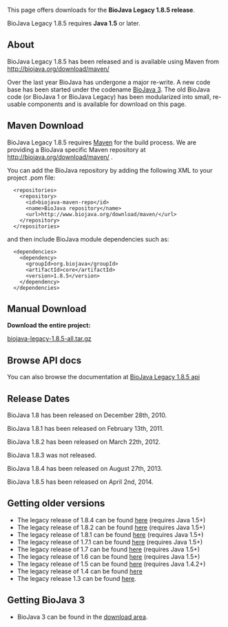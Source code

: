 This page offers downloads for the <b>BioJava Legacy 1.8.5 release</b>. 

BioJava Legacy 1.8.5 requires <b>Java 1.5</b> or later. 

== About ==
BioJava Legacy 1.8.5 has been released and is available using Maven from http://biojava.org/download/maven/

Over the last year BioJava has undergone a major re-write. A new code base has been started under the codename [[BioJava:Download|BioJava 3]]. The old BioJava code (or BioJava 1 or BioJava Legacy) has been modularized into small, re-usable components and is available for download on this page.

== Maven Download ==
BioJava Legacy 1.8.5 requires [http://maven.apache.org/ Maven] for the build process. We are providing a BioJava specific Maven repository at http://biojava.org/download/maven/ .

You can add the BioJava repository by adding the following XML to your project .pom file:
<pre>
  <repositories>
    <repository>
      <id>biojava-maven-repo</id>
      <name>BioJava repository</name>
      <url>http://www.biojava.org/download/maven/</url>
    </repository>
  </repositories>
</pre>

and then include BioJava module dependencies such as:
<pre>
  <dependencies>
    <dependency>
      <groupId>org.biojava</groupId>
      <artifactId>core</artifactId>
      <version>1.8.5</version>
    </dependency>
  </dependencies>
</pre>


== Manual Download ==
'''Download the entire project:'''

[http://biojava.org/download/bj1.8.4/biojava-legacy-1.8.5-all.tar.gz  biojava-legacy-1.8.5-all.tar.gz] 

== Browse API docs ==
You can also browse the documentation at [http://www.biojava.org/docs/api1.8.5/ BioJava Legacy 1.8.5 api]

==Release Dates==
BioJava 1.8 has been released on December 28th, 2010.

BioJava 1.8.1 has been released on February 13th, 2011. 

BioJava 1.8.2 has been released on March 22th, 2012.

BioJava 1.8.3 was not released.

BioJava 1.8.4 has been released on August 27th, 2013.

BioJava 1.8.5 has been released on April 2nd, 2014.

== Getting older versions ==
* The legacy release of 1.8.4 can be found [[BioJava:Download 1.8.4|here]] (requires Java 1.5+)
* The legacy release of 1.8.2 can be found [[BioJava:Download 1.8.2|here]] (requires Java 1.5+)
* The legacy release of 1.8.1 can be found [[BioJava:Download 1.8.1|here]] (requires Java 1.5+)
* The legacy release of 1.7.1 can be found [[BioJava:Download 1.7.1|here]] (requires Java 1.5+)
* The legacy release of 1.7 can be found [[BioJava:Download 1.7|here]] (requires Java 1.5+)
* The legacy release of 1.6 can be found [[BioJava:Download 1.6|here]] (requires Java 1.5+)
* The legacy release of 1.5 can be found [[BioJava:Download 1.5|here]] (requires Java 1.4.2+)
* The legacy release of 1.4 can be found [[BioJava:Download 1.4|here]]
* The legacy release 1.3 can be found [[BioJava:Download 1.3|here]].

== Getting BioJava 3 ==
* BioJava 3 can be found in the [http://www.biojava.org/download/ download area].